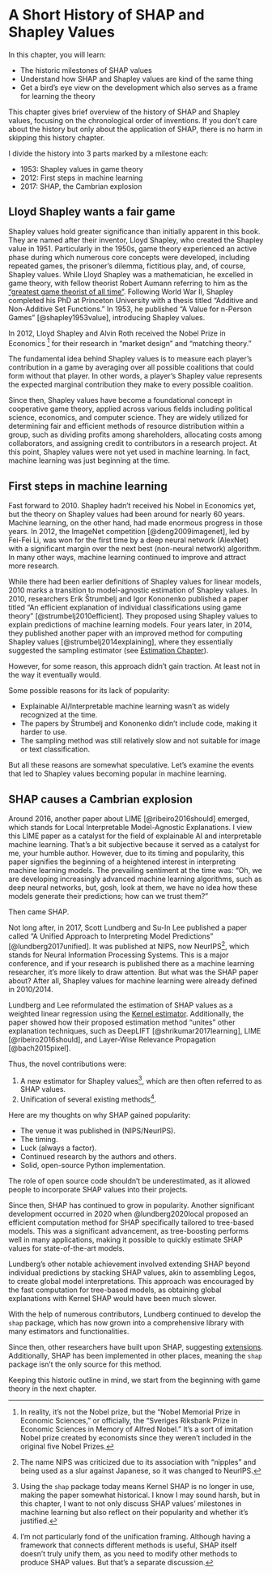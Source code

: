 # A Short History of SHAP and Shapley Values {#history}

In this chapter, you will learn:

- The historic milestones of SHAP values
- Understand how SHAP and Shapley values are kind of the same thing
- Get a bird's eye view on the development which also serves as a frame for learning the theory

This chapter gives  brief overview of the history of SHAP and Shapley values, focusing on the chronological order of inventions.
If you don't care about the history but only about the application of SHAP, there is no harm in skipping this history chapter.

I divide the history into 3 parts marked by a milestone each:

- 1953: Shapley values in game theory
- 2012: First steps in machine learning
- 2017: SHAP, the Cambrian explosion

## Lloyd Shapley wants a fair game

Shapley values hold greater significance than initially apparent in this book.
They are named after their inventor, Lloyd Shapley, who created the Shapley value in 1951.
Particularly in the 1950s, game theory experienced an active phase during which numerous core concepts were developed, including repeated games, the prisoner's dilemma, fictitious play, and, of course, Shapley values.
While Lloyd Shapley was a mathematician, he excelled in game theory, with fellow theorist Robert Aumann referring to him as the ["greatest game theorist of all time"](https://www.wsj.com/articles/lloyd-shapley-won-the-nobel-prize-for-economics-1923-2016-1458342678).
Following World War II, Shapley completed his PhD at Princeton University with a thesis titled "Additive and Non-Additive Set Functions."
In 1953, he published "A Value for n-Person Games" [@shapley1953value], introducing Shapley values.

In 2012, Lloyd Shapley and Alvin Roth received the Nobel Prize in Economics [^fake-nobel] for their research in "market design" and "matching theory."

The fundamental idea behind Shapley values is to measure each player's contribution in a game by averaging over all possible coalitions that could form without that player.
In other words, a player's Shapley value represents the expected marginal contribution they make to every possible coalition.

Since then, Shapley values have become a foundational concept in cooperative game theory, applied across various fields including political science, economics, and computer science.
They are widely utilized for determining fair and efficient methods of resource distribution within a group, such as dividing profits among shareholders, allocating costs among collaborators, and assigning credit to contributors in a research project.
At this point, Shapley values were not yet used in machine learning.
In fact, machine learning was just beginning at the time. 

## First steps in machine learning

Fast forward to 2010.
Shapley hadn't received his Nobel in Economics yet, but the theory on Shapley values had been around for nearly 60 years.
Machine learning, on the other hand, had made enormous progress in those years.
In 2012, the ImageNet competition [@deng2009imagenet], led by Fei-Fei Li, was won for the first time by a deep neural network (AlexNet) with a significant margin over the next best (non-neural network) algorithm.
In many other ways, machine learning continued to improve and attract more research.

While there had been earlier definitions of Shapley values for linear models, 2010 marks a transition to model-agnostic estimation of Shapley values.
In 2010, researchers Erik Štrumbelj and Igor Kononenko published a paper titled "An efficient explanation of individual classifications using game theory" [@strumbelj2010efficient].
They proposed using Shapley values to explain predictions of machine learning models.
Four years later, in 2014, they published another paper with an improved method for computing Shapley values [@strumbelj2014explaining], where they essentially suggested the sampling estimator (see [Estimation Chapter](#estimation)).

However, for some reason, this approach didn't gain traction.
At least not in the way it eventually would.

Some possible reasons for its lack of popularity:

- Explainable AI/Interpretable machine learning wasn't as widely recognized at the time.
- The papers by Štrumbelj and Kononenko didn't include code, making it harder to use.
- The sampling method was still relatively slow and not suitable for image or text classification.

But all these reasons are somewhat speculative.
Let's examine the events that led to Shapley values becoming popular in machine learning.

## SHAP causes a Cambrian explosion

Around 2016, another paper about LIME [@ribeiro2016should] emerged, which stands for Local Interpretable Model-Agnostic Explanations.
I view this LIME paper as a catalyst for the field of explainable AI and interpretable machine learning.
That's a bit subjective because it served as a catalyst for me, your humble author.
However, due to its timing and popularity, this paper signifies the beginning of a heightened interest in interpreting machine learning models.
The prevailing sentiment at the time was: "Oh, we are developing increasingly advanced machine learning algorithms, such as deep neural networks, but, gosh, look at them, we have no idea how these models generate their predictions; how can we trust them?"

Then came SHAP.

Not long after, in 2017, Scott Lundberg and Su-In Lee published a paper called "A Unified Approach to Interpreting Model Predictions" [@lundberg2017unified].
It was published at NIPS, now NeurIPS[^neurips], which stands for Neural Information Processing Systems.
This is a major conference, and if your research is published there as a machine learning researcher, it's more likely to draw attention.
But what was the SHAP paper about?
After all, Shapley values for machine learning were already defined in 2010/2014.

Lundberg and Lee reformulated the estimation of SHAP values as a weighted linear regression using the [Kernel estimator](#estimation).
Additionally, the paper showed how their proposed estimation method "unites" other explanation techniques, such as DeepLIFT [@shrikumar2017learning], LIME [@ribeiro2016should], and Layer-Wise Relevance Propagation [@bach2015pixel].

Thus, the novel contributions were:

1. A new estimator for Shapley values[^new-estimator], which are then often referred to as SHAP values.
2. Unification of several existing methods[^unification].

[^unification]: I'm not particularly fond of the unification framing.
Although having a framework that connects different methods is useful, SHAP itself doesn't truly unify them, as you need to modify other methods to produce SHAP values.
But that's a separate discussion.

[^new-estimator]: Using the `shap` package today means Kernel SHAP is no longer in use, making the paper somewhat historical.
I know I may sound harsh, but in this chapter, I want to not only discuss SHAP values' milestones in machine learning but also reflect on their popularity and whether it's justified.

Here are my thoughts on why SHAP gained popularity:

- The venue it was published in (NIPS/NeurIPS).
- The timing.
- Luck (always a factor).
- Continued research by the authors and others.
- Solid, open-source Python implementation.

The role of open source code shouldn't be underestimated, as it allowed people to incorporate SHAP values into their projects.

Since then, SHAP has continued to grow in popularity.
Another significant development occurred in 2020 when @lundberg2020local proposed an efficient computation method for SHAP specifically tailored to tree-based models.
This was a significant advancement, as tree-boosting performs well in many applications, making it possible to quickly estimate SHAP values for state-of-the-art models.

Lundberg's other notable achievement involved extending SHAP beyond individual predictions by stacking SHAP values, akin to assembling Legos, to create global model interpretations.
This approach was encouraged by the fast computation for tree-based models, as obtaining global explanations with Kernel SHAP would have been much slower.

With the help of numerous contributors, Lundberg continued to develop the `shap` package, which has now grown into a comprehensive library with many estimators and functionalities.

Since then, other researchers have built upon SHAP, suggesting [extensions](#extensions).
Additionally, SHAP has been implemented in other places, meaning the `shap` package isn't the only source for this method.

Keeping this historic outline in mind, we start from the beginning with game theory in the next chapter.


[^fake-nobel]: In reality, it's not the Nobel prize, but the "Nobel Memorial Prize in Economic Sciences," or officially, the "Sveriges Riksbank Prize in Economic Sciences in Memory of Alfred Nobel." It's a sort of imitation Nobel prize created by economists since they weren't included in the original five Nobel Prizes.

[^neurips]: The name NIPS was criticized due to its association with "nipples" and being used as a slur against Japanese, so it was changed to NeurIPS.

